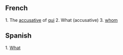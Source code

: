 ==French==
1. The [[accusative]] of [[qui]]
2. What (accusative)
3. [[whom]]

==Spanish==
1. [[What]]
{{stub}}